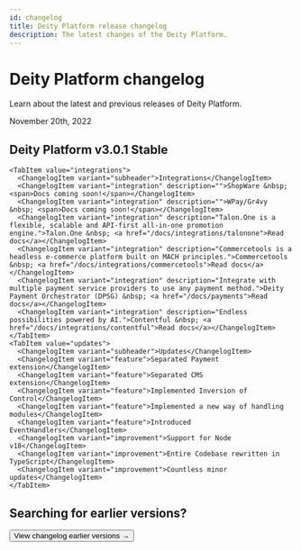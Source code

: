 ```yaml
---
id: changelog
title: Deity Platform release changelog
description: The latest changes of the Deity Platform.
---
```




# Deity Platform changelog

<p className="desc">Learn about the latest and previous releases of Deity Platform.</p>



<div className="hr" />
<div className="date">November 20th, 2022</div>

## Deity Platform v3.0.1 <Badge variant="green">Stable</Badge>
<div className="mb60">
<TabsContainer packageName="@deity/deity-composer">
  <Tabs
    variant="secondary"
    defaultValue="integrations"
    values={[
      { label: 'Integrations', value: 'integrations' },
      { label: 'Updates', value: 'updates' }
    ]}
    
  >
    <TabItem value="integrations">
      <ChangelogItem variant="subheader">Integrations</ChangelogItem>
      <ChangelogItem variant="integration" description="">ShopWare &nbsp; <span>Docs coming soon!</span></ChangelogItem>
      <ChangelogItem variant="integration" description="">WPay/Gr4vy &nbsp; <span>Docs coming soon!</span></ChangelogItem>
      <ChangelogItem variant="integration" description="Talon.One is a flexible, scalable and API-first all-in-one promotion engine.">Talon.One &nbsp; <a href="/docs/integrations/talonone">Read docs</a></ChangelogItem>
      <ChangelogItem variant="integration" description="Commercetools is a headless e-commerce platform built on MACH principles.">Commercetools &nbsp; <a href="/docs/integrations/commercetools">Read docs</a></ChangelogItem>
      <ChangelogItem variant="integration" description="Integrate with multiple payment service providers to use any payment method.">Deity Payment Orchestrator (DPSG) &nbsp; <a href="/docs/payments">Read docs</a></ChangelogItem>
      <ChangelogItem variant="integration" description="Endless possibilities powered by AI.">Contentful &nbsp; <a href="/docs/integrations/contentful">Read docs</a></ChangelogItem>
    </TabItem>
    <TabItem value="updates">
      <ChangelogItem variant="subheader">Updates</ChangelogItem>
      <ChangelogItem variant="feature">Separated Payment extension</ChangelogItem>
      <ChangelogItem variant="feature">Separated CMS extension</ChangelogItem>
      <ChangelogItem variant="feature">Implemented Inversion of Control</ChangelogItem>
      <ChangelogItem variant="feature">Implemented a new way of handling modules</ChangelogItem>
      <ChangelogItem variant="feature">Introduced EventHandlers</ChangelogItem>
      <ChangelogItem variant="improvement">Support for Node v18</ChangelogItem>
      <ChangelogItem variant="improvement">Entire Codebase rewritten in TypeScript</ChangelogItem>
      <ChangelogItem variant="improvement">Countless minor updates</ChangelogItem>
    </TabItem>
  </Tabs>
</TabsContainer>
</div>



## Searching for earlier versions?

<Button variant="outlined" size="medium" href="/docs/platform/release/full-changelog">
    View changelog earlier versions →
</Button>

<div className="mb100">&nbsp;</div>

